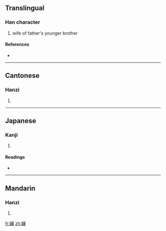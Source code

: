 {{also|婶}}
==Translingual==

===Han character===
{{Han char|rn=38|rad=女|as=15|sn=18|four=4346<sub>9</sub>|canj=女十竹田 (VJHW)}}

# wife of father's younger brother

====References====
* {{Han ref|kx=0273.190|dkj=06851|hdz=21089.040|uh=5B38|ud=23352|bh=C254|bd=49748}}

----

==Cantonese==

===Hanzi===
{{yue-hanzi|jyut=|y=sam2|sim=婶}}

# {{defn|Cantonese|sort=女15}}

----

==Japanese==

===Kanji===
{{ja-kanji|grade=|rs=女15}}

# {{defn|Japanese|sort=女15}}

====Readings====
* {{ja-readings|on=[[しん]] (shin)|kun=}}

----

==Mandarin==

===Hanzi===
{{cmn-hanzi|sim=婶|pin=[[shěn]] ([[shen3]])|wg=shen<sup>3</sup>}}

# {{defn|Mandarin|sort=女15}}

[[fr:嬸]]
[[zh:嬸]]